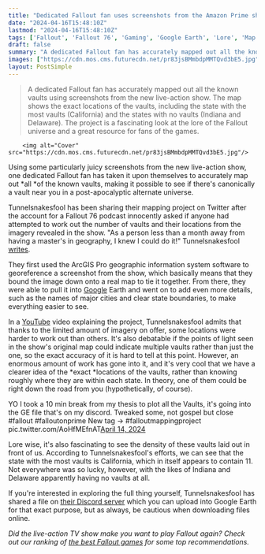 ```yaml
---
title: "Dedicated Fallout fan uses screenshots from the Amazon Prime show to work out where every vault is located in real life"
date: "2024-04-16T15:48:10Z"
lastmod: "2024-04-16T15:48:10Z"
tags: ['Fallout', 'Fallout 76', 'Gaming', 'Google Earth', 'Lore', 'Map', 'Vaults', 'YouTube']
draft: false
summary: "A dedicated Fallout fan has accurately mapped out all the known vaults using screenshots from the new live-action show. The map shows the exact locations of the vaults, including the state with the most vaults (California) and the states with no vaults (Indiana and Delaware). The project is a fascinating look at the lore of the Fallout universe and a great resource for fans of the games."
images: ["https://cdn.mos.cms.futurecdn.net/pr83jsBMmbdpMMTQvd3bE5.jpg"]
layout: PostSimple
---
```

> A dedicated Fallout fan has accurately mapped out all the known vaults using screenshots from the new live-action show. The map shows the exact locations of the vaults, including the state with the most vaults (California) and the states with no vaults (Indiana and Delaware). The project is a fascinating look at the lore of the Fallout universe and a great resource for fans of the games.


        <img alt="Cover" src="https://cdn.mos.cms.futurecdn.net/pr83jsBMmbdpMMTQvd3bE5.jpg"/>
        
Using some particularly juicy screenshots from the new live-action show, one dedicated Fallout fan has taken it upon themselves to accurately map out *all *of the known vaults, making it possible to see if there's canonically a vault near you in a post-apocalyptic alternate universe.

Tunnelsnakesfool has been sharing their mapping project on Twitter after the account for a Fallout 76 podcast innocently asked if anyone had attempted to work out the number of vaults and their locations from the imagery revealed in the show. "As a person less than a month away from having a master's in geography, I knew I could do it!" Tunnelsnakesfool [<u>writes</u>](https://x.com/Tunnelsnakefool/status/1779013121472094251). 

They first used the ArcGIS Pro geographic information system software to georeference a screenshot from the show, which basically means that they bound the image down onto a real map to tie it together. From there, they were able to pull it into [Google](https://www.gamesradar.com/uk/tag/google/) Earth and went on to add even more details, such as the names of major cities and clear state boundaries, to make everything easier to see.

In a [YouTube](https://www.gamesradar.com/uk/tag/youtube/) video explaining the project, Tunnelsnakesfool admits that thanks to the limited amount of imagery on offer, some locations were harder to work out than others. It's also debatable if the points of light seen in the show's original map could indicate multiple vaults rather than just the one, so the exact accuracy of it is hard to tell at this point. However, an enormous amount of work has gone into it, and it's very cool that we have a clearer idea of the *exact *locations of the vaults, rather than knowing roughly where they are within each state. In theory, one of them could be right down the road from you (hypothetically, of course).

YO I took a 10 min break from my thesis to plot all the Vaults, it's going into the GE file that's on my discord. Tweaked some, not gospel but close #fallout #falloutonprime New tag -> #falloutmappingproject pic.twitter.com/AoHfMEfnAT[April 14, 2024](https://twitter.com/Tunnelsnakefool/status/1779403498196754771)

Lore wise, it's also fascinating to see the density of these vaults laid out in front of us. According to Tunnelsnakesfool's efforts, we can see that the state with the most vaults is California, which in itself appears to contain 11. Not everywhere was so lucky, however, with the likes of Indiana and Delaware apparently having no vaults at all. 

If you're interested in exploring the full thing yourself, Tunnelsnakesfool has shared a file on [<u>their Discord server</u>](https://discord.com/invite/GqNtqdHS) which you can upload into Google Earth for that exact purpose, but as always, be cautious when downloading files online. 

*Did the live-action TV show make you want to play Fallout again? Check out our ranking of *[<u><em>the best Fallout games</em></u>](https://www.gamesradar.com/best-fallout-games/)* for some top recommendations.*
        